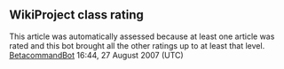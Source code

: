 <article id="6430585" title=Talk:Hilario Zapata>
	<talkpage id="6430585" title="Talk:Hilario Zapata">
{{WikiProjectBannerShell|blp=yes|1=
{{WikiProject Biography|living=yes|class=Start|listas=Zapata, Hilario|auto=yes}}
{{WikiProject Central America|class=start|importance=low}}
{{WikiProject Boxing|class=Start|auto=inherit|importance=}}
}}

== WikiProject class rating==
This article was automatically  assessed because at least one article was rated and this bot brought all the other ratings up to at least that level. [[User:BetacommandBot|BetacommandBot]] 16:44, 27 August 2007 (UTC)
	</talkpage>
</article>
